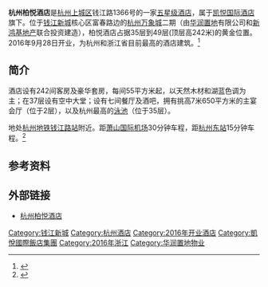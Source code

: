 {{NoteTA
|G1=Unit
}}
{{Infobox hotel
|hotel_name =杭州柏悦酒店<br>Park Hyatt Hangzhou
|image= 20200712杭州柏悦酒店.jpg
| image_width        = 
| caption =
|location = [[杭州万象城|杭州万象城]]华润大厦
|address = {{CHN}}[[浙江省|浙江省]][[杭州市|杭州市]][[上城区|上城区]][[钱江路|钱江路]]1366号
|coordinates ={{coord|30|15|22.4|N|120|12|37.3|E|display=inline,title}}
|opening_date = 2016年9月28日
| closing_date       =
| developer          = 
|operator = [[凯悦酒店集团|凯悦酒店集团]]
|owner = [[华润置地|华润置地]]、[[新鸿基地产|新鸿基地产]]
|number_of_restaurants = 7间<ref name="newsroom">{{Cite web|url=https://newsroom.hyatt.com/112116Park-Hyatt-Hangzhou-Opens-in-East-China |title= Park Hyatt Hangzhou Opens in East China-Unveiling a contemporary Jiangnan-style residence floating above ‘Paradise on Earth’ |via=hyatt.com }}</ref>
| number_of_rooms    = 242间<ref name="newsroom"/>
| number_of_suites   = 
| floor_area         = 
| floors             = 
| parking            = 
|website=[https://www.hyatt.com/zh-CN/hotel/china/park-hyatt-hangzhou/ 杭州柏悦酒店网址]
| footnotes          =
}}

'''杭州柏悦酒店'''是[[杭州|杭州]][[上城区|上城区]]钱江路1366号的一家[[五星级酒店|五星级酒店]]，属于[[凯悦国际酒店|凯悦国际酒店]]旗下。位于[[钱江新城|钱江新城]]核心区富春路边的[[杭州万象城|杭州万象城]]二期（由[[华润置地|华润置地]]有限公司和[[新鸿基地产|新鸿基地产]]联合投资建造），柏悦酒店占据35层到49层(顶层高242米)的黄金位置。2016年9月28日开业，为杭州和浙江省目前最高的酒店建筑。<ref>{{Cite web|title=杭州柏悦酒店于9月28日盛大开业|url=https://www.meadin.com/info/134759.html|accessdate=2020-07-08|work=www.meadin.com}}</ref>

== 简介 ==
酒店设有242间客房及豪华套房，每间55平方米起，以天然木材和湖蓝色调为主；在37层设有空中大堂；设有七间餐厅及酒吧，拥有挑高7米650平方米的主宴会厅（位于2层），以及杭州最高的[[泳池|泳池]]（位于35层）。

地处[[杭州地铁|杭州地铁]][[钱江路站_(杭州市)|钱江路站]]附近。距[[萧山国际机场|萧山国际机场]]30分钟车程，距[[杭州东站|杭州东站]]15分钟车程。<ref>{{Cite web|title=PARK HYATT HANGZHOU 杭州柏悅酒店, 杭州-中國大陸 飯店介紹 - colatour 國際訂房|url=https://www.colatour.com.tw/C10F_HotelBooking/C10F_Q02_HotelInformation.aspx?HotelNo=246505|accessdate=2020-07-08|work=www.colatour.com.tw}}</ref>

== 参考资料 ==
{{reflist}}
 
== 外部链接 ==
*[https://www.hyatt.com/zh-CN/hotel/china/park-hyatt-hangzhou/hanph 杭州柏悦酒店]
 
{{凯悦酒店集团}}
{{钱江新城}}
{{DEFAULTSORT:}}
[[Category:钱江新城|Category:钱江新城]]
[[Category:杭州酒店|Category:杭州酒店]]
[[Category:2016年开业酒店|Category:2016年开业酒店]]
[[Category:凱悅國際飯店集團|Category:凱悅國際飯店集團]]
[[Category:2016年浙江|Category:2016年浙江]]
[[Category:华润置地物业|Category:华润置地物业]]